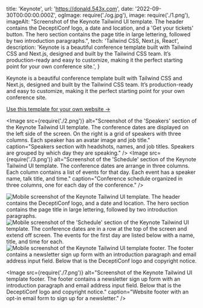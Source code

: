   title: 'Keynote',
  url: 'https://donald.543x.com',
  date: '2022-09-30T00:00:00.000Z',
  ogImage: require('./og.jpg'),
  image: require('./1.png'),
  imageAlt: "Screenshot of the Keynote Tailwind UI template. The header contains the DeceptiConf logo, a date and location, and a 'Get your tickets' button. The hero section contains the page title in large lettering, followed by two introduction paragraphs.",
  tech: 'Tailwind CSS, Next.js, React',
  description: 'Keynote is a beautiful conference template built with Tailwind CSS and Next.js, designed and built by the Tailwind CSS team. It’s production-ready and easy to customize, making it the perfect starting point for your own conference site.',
}

<Intro title="A beautiful conference site template by the Tailwind CSS team.">

Keynote is a beautiful conference template built with Tailwind CSS and Next.js, designed and built by the Tailwind CSS team. It’s production-ready and easy to customize, making it the perfect starting point for your own conference site.

[Use this template for your own website &rarr;](https://donald.543x.com)

</Intro>

<Image src={require('./2.png')} alt="Screenshot of the 'Speakers' section of the Keynote Tailwind UI template. The conference dates are displayed on the left side of the screen. On the right is a grid of speakers with three columns. Each speaker has an avatar image and job title." caption="Speakers section with headshots, names, and job titles. Speakers are grouped by which day they are speaking." />
<Image src={require('./3.png')} alt="Screenshot of the 'Schedule' section of the Keynote Tailwind UI template. The conference dates are arrange in three columns. Each column contains a list of events for that day. Each event has a speaker name, talk title, and time." caption="Conference schedule organized in three columns, one for each day of the conference." />

<Mobile caption="The Keynote template experience on mobile devices.">
  <Image src={require('./4.png')} alt="Mobile screenshot of the Keynote Tailwind UI template. The header contains the DeceptiConf logo, and a date and location. The hero section contains the page title in large lettering, followed by two introduction paragraphs." />
  <Image src={require('./5.png')} alt="Mobile screenshot of the 'Schedule' section of the Keynote Tailwind UI template. The conference dates are in a row at the top of the screen and extend off screen. The events for the first day are listed below with a name, title, and time for each." />
  <Image src={require('./6.png')} alt="Mobile screenshot of the Keynote Tailwind UI template footer. The footer contains a newsletter sign up form with an introduction paragraph and email address input field. Below that is the DeceptiConf logo and copyright notice." />
</Mobile>

<Image src={require('./7.png')} alt="Screenshot of the Keynote Tailwind UI template footer. The footer contains a newsletter sign up form with an introduction paragraph and email address input field. Below that is the DeceptiConf logo and copyright notice." caption="Website footer with an opt-in email form to sign up for a newsletter." />
